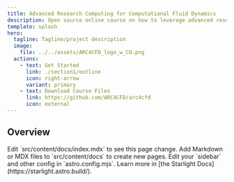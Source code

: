 ```yaml
---
title: Advanced Research Computing for Computational Fluid Dynamics
description: Open source online course on how to leverage advanced research computing resources to solve computational fluid dynamics problems.
template: splash
hero:
  tagline: Tagline/project description
  image:
    file: ../../assets/ARC4CFD_logo_w_CO.png
  actions:
    - text: Get Started
      link: ./section1/outline
      icon: right-arrow
      variant: primary
    - text: Download Course Files
      link: https://github.com/ARC4CFD/arc4cfd
      icon: external
---
```



## Overview

<CardGrid stagger>
	<Card title="Update content" icon="pencil">
		Edit `src/content/docs/index.mdx` to see this page change.
	</Card>
	<Card title="Add new content" icon="add-document">
		Add Markdown or MDX files to `src/content/docs` to create new pages.
	</Card>
	<Card title="Configure your site" icon="setting">
		Edit your `sidebar` and other config in `astro.config.mjs`.
	</Card>
	<Card title="Read the docs" icon="open-book">
		Learn more in [the Starlight Docs](https://starlight.astro.build/).
	</Card>
</CardGrid>
